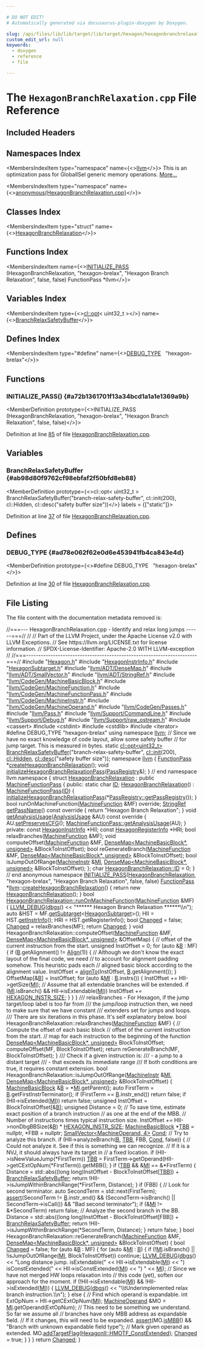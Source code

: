 ```yaml
---

# DO NOT EDIT!
# Automatically generated via docusaurus-plugin-doxygen by Doxygen.

slug: /api/files/lib/lib/target/lib/target/hexagon/hexagonbranchrelaxation-cpp
custom_edit_url: null
keywords:
  - doxygen
  - reference
  - file

---
```





# The `HexagonBranchRelaxation.cpp` File Reference

<DoxygenPage pluginConfig={pluginConfig}>



## Included Headers

<IncludesList>
<IncludesListItem
  filePath="Hexagon.h"
  permalink="/docs/api/files/lib/lib/target/lib/target/hexagon/hexagon-h"
  isLocal="true" />
<IncludesListItem
  filePath="HexagonInstrInfo.h"
  permalink="/docs/api/files/lib/lib/target/lib/target/hexagon/hexagoninstrinfo-h"
  isLocal="true" />
<IncludesListItem
  filePath="HexagonSubtarget.h"
  permalink="/docs/api/files/lib/lib/target/lib/target/hexagon/hexagonsubtarget-h"
  isLocal="true" />
<IncludesListItem
  filePath="llvm/ADT/DenseMap.h"
  permalink="/docs/api/files/include/include/llvm/include/llvm/adt/densemap-h"
  isLocal="true" />
<IncludesListItem
  filePath="llvm/ADT/SmallVector.h"
  permalink="/docs/api/files/include/include/llvm/include/llvm/adt/smallvector-h"
  isLocal="true" />
<IncludesListItem
  filePath="llvm/ADT/StringRef.h"
  permalink="/docs/api/files/include/include/llvm/include/llvm/adt/stringref-h"
  isLocal="true" />
<IncludesListItem
  filePath="llvm/CodeGen/MachineBasicBlock.h"
  permalink="/docs/api/files/include/include/llvm/include/llvm/codegen/machinebasicblock-h"
  isLocal="true" />
<IncludesListItem
  filePath="llvm/CodeGen/MachineFunction.h"
  permalink="/docs/api/files/include/include/llvm/include/llvm/codegen/machinefunction-h"
  isLocal="true" />
<IncludesListItem
  filePath="llvm/CodeGen/MachineFunctionPass.h"
  permalink="/docs/api/files/include/include/llvm/include/llvm/codegen/machinefunctionpass-h"
  isLocal="true" />
<IncludesListItem
  filePath="llvm/CodeGen/MachineInstr.h"
  permalink="/docs/api/files/include/include/llvm/include/llvm/codegen/machineinstr-h"
  isLocal="true" />
<IncludesListItem
  filePath="llvm/CodeGen/MachineOperand.h"
  permalink="/docs/api/files/include/include/llvm/include/llvm/codegen/machineoperand-h"
  isLocal="true" />
<IncludesListItem
  filePath="llvm/CodeGen/Passes.h"
  permalink="/docs/api/files/include/include/llvm/include/llvm/codegen/passes-h"
  isLocal="true" />
<IncludesListItem
  filePath="llvm/Pass.h"
  permalink="/docs/api/files/include/include/llvm/pass-h"
  isLocal="true" />
<IncludesListItem
  filePath="llvm/Support/CommandLine.h"
  permalink="/docs/api/files/include/include/llvm/include/llvm/support/commandline-h"
  isLocal="true" />
<IncludesListItem
  filePath="llvm/Support/Debug.h"
  permalink="/docs/api/files/include/include/llvm/include/llvm/support/debug-h"
  isLocal="true" />
<IncludesListItem
  filePath="llvm/Support/raw_ostream.h"
  permalink="/docs/api/files/include/include/llvm/include/llvm/support/raw-ostream-h"
  isLocal="true" />
<IncludesListItem
  filePath="cassert"
  permalink=""
  isLocal="false" />
<IncludesListItem
  filePath="cstdint"
  permalink=""
  isLocal="false" />
<IncludesListItem
  filePath="cstdlib"
  permalink=""
  isLocal="false" />
<IncludesListItem
  filePath="iterator"
  permalink=""
  isLocal="false" />
</IncludesList>

## Namespaces Index

<MembersIndex>

<MembersIndexItem
  type="namespace"
  name={<><a href="/docs/api/namespaces/llvm">llvm</a></>}>
This is an optimization pass for GlobalISel generic memory operations. <a href="/docs/api/namespaces/llvm/#details">More...</a>
</MembersIndexItem>

<MembersIndexItem
  type="namespace"
  name={<><a href="/docs/api/namespaces/anonymous-hexagonbranchrelaxation-cpp-">anonymous&#123;HexagonBranchRelaxation.cpp&#125;</a></>}>
</MembersIndexItem>

</MembersIndex>

## Classes Index

<MembersIndex>

<MembersIndexItem
  type="struct"
  name={<><a href="/docs/api/structs/anonymous-namespace-hexagonbranchrelaxation-cpp-/hexagonbranchrelaxation">HexagonBranchRelaxation</a></>}>
</MembersIndexItem>

</MembersIndex>

## Functions Index

<MembersIndex>

<MembersIndexItem
  name={<><a href="#a72b1361701f13a34bcd1a1a1e1369a9b">INITIALIZE&#95;PASS</a> (HexagonBranchRelaxation, &quot;hexagon-brelax&quot;, &quot;Hexagon Branch Relaxation&quot;, false, false) FunctionPass &#42;llvm</>}>
</MembersIndexItem>

</MembersIndex>

## Variables Index

<MembersIndex>

<MembersIndexItem
  type={<><a href="/docs/api/classes/llvm/cl/opt">cl::opt</a>&lt; uint32&#95;t &gt;</>}
  name={<><a href="#ab98d80f9762cf98ebfaf2f50bfd8eb88">BranchRelaxSafetyBuffer</a></>}>
</MembersIndexItem>

</MembersIndex>

## Defines Index

<MembersIndex>

<MembersIndexItem
  type="#define"
  name={<><a href="#ad78e062f62e0d6e453941fb4ca843e4d">DEBUG&#95;TYPE</a>&nbsp;&nbsp;&nbsp;&quot;hexagon-brelax&quot;</>}>
</MembersIndexItem>

</MembersIndex>


<SectionDefinition>

## Functions

### INITIALIZE&#95;PASS() {#a72b1361701f13a34bcd1a1a1e1369a9b}

<MemberDefinition
  prototype={<>INITIALIZE&#95;PASS (HexagonBranchRelaxation, &quot;hexagon-brelax&quot;, &quot;Hexagon Branch Relaxation&quot;, false, false)</>}>

Definition at line <a href="#l00085">85</a> of file <a href="/docs/api/files/lib/lib/target/lib/target/hexagon/hexagonbranchrelaxation-cpp">HexagonBranchRelaxation.cpp</a>.
</MemberDefinition>

</SectionDefinition>

<SectionDefinition>

## Variables

### BranchRelaxSafetyBuffer {#ab98d80f9762cf98ebfaf2f50bfd8eb88}

<MemberDefinition
  prototype={<>cl::opt&lt; uint32&#95;t &gt; BranchRelaxSafetyBuffer(&quot;branch-relax-safety-buffer&quot;, cl::init(200), cl::Hidden, cl::desc(&quot;safety buffer size&quot;))</>}
  labels = {["static"]}>

Definition at line <a href="#l00037">37</a> of file <a href="/docs/api/files/lib/lib/target/lib/target/hexagon/hexagonbranchrelaxation-cpp">HexagonBranchRelaxation.cpp</a>.
</MemberDefinition>

</SectionDefinition>

<SectionDefinition>

## Defines

### DEBUG&#95;TYPE {#ad78e062f62e0d6e453941fb4ca843e4d}

<MemberDefinition
  prototype={<>#define DEBUG&#95;TYPE&nbsp;&nbsp;&nbsp;&quot;hexagon-brelax&quot;</>}>

Definition at line <a href="#l00030">30</a> of file <a href="/docs/api/files/lib/lib/target/lib/target/hexagon/hexagonbranchrelaxation-cpp">HexagonBranchRelaxation.cpp</a>.
</MemberDefinition>

</SectionDefinition>

## File Listing

The file content with the documentation metadata removed is:

<ProgramListing>

<Link id="l00001" /><CodeLine lineNumber="1"><Highlight kind="comment">//===--- HexagonBranchRelaxation.cpp - Identify and relax long jumps ------===//</Highlight><Highlight kind="normal"></Highlight></CodeLine>
<Link id="l00002" /><CodeLine lineNumber="2"><Highlight kind="normal"></Highlight><Highlight kind="comment">//</Highlight><Highlight kind="normal"></Highlight></CodeLine>
<Link id="l00003" /><CodeLine lineNumber="3"><Highlight kind="normal"></Highlight><Highlight kind="comment">// Part of the LLVM Project, under the Apache License v2.0 with LLVM Exceptions.</Highlight><Highlight kind="normal"></Highlight></CodeLine>
<Link id="l00004" /><CodeLine lineNumber="4"><Highlight kind="normal"></Highlight><Highlight kind="comment">// See https://llvm.org/LICENSE.txt for license information.</Highlight><Highlight kind="normal"></Highlight></CodeLine>
<Link id="l00005" /><CodeLine lineNumber="5"><Highlight kind="normal"></Highlight><Highlight kind="comment">// SPDX-License-Identifier: Apache-2.0 WITH LLVM-exception</Highlight><Highlight kind="normal"></Highlight></CodeLine>
<Link id="l00006" /><CodeLine lineNumber="6"><Highlight kind="normal"></Highlight><Highlight kind="comment">//</Highlight><Highlight kind="normal"></Highlight></CodeLine>
<Link id="l00007" /><CodeLine lineNumber="7"><Highlight kind="normal"></Highlight><Highlight kind="comment">//===----------------------------------------------------------------------===//</Highlight><Highlight kind="normal"></Highlight></CodeLine>
<Link id="l00008" /><CodeLine lineNumber="8"><Highlight kind="normal"></Highlight></CodeLine>
<Link id="l00009" /><CodeLine lineNumber="9"><Highlight kind="normal"></Highlight><Highlight kind="preprocessor">#include &quot;<a href="/docs/api/files/lib/lib/target/lib/target/hexagon/hexagon-h">Hexagon.h</a>&quot;</Highlight><Highlight kind="normal"></Highlight></CodeLine>
<Link id="l00010" /><CodeLine lineNumber="10"><Highlight kind="normal"></Highlight><Highlight kind="preprocessor">#include &quot;<a href="/docs/api/files/lib/lib/target/lib/target/hexagon/hexagoninstrinfo-h">HexagonInstrInfo.h</a>&quot;</Highlight><Highlight kind="normal"></Highlight></CodeLine>
<Link id="l00011" /><CodeLine lineNumber="11"><Highlight kind="normal"></Highlight><Highlight kind="preprocessor">#include &quot;<a href="/docs/api/files/lib/lib/target/lib/target/hexagon/hexagonsubtarget-h">HexagonSubtarget.h</a>&quot;</Highlight><Highlight kind="normal"></Highlight></CodeLine>
<Link id="l00012" /><CodeLine lineNumber="12"><Highlight kind="normal"></Highlight><Highlight kind="preprocessor">#include &quot;<a href="/docs/api/files/include/include/llvm/include/llvm/adt/densemap-h">llvm/ADT/DenseMap.h</a>&quot;</Highlight><Highlight kind="normal"></Highlight></CodeLine>
<Link id="l00013" /><CodeLine lineNumber="13"><Highlight kind="normal"></Highlight><Highlight kind="preprocessor">#include &quot;<a href="/docs/api/files/include/include/llvm/include/llvm/adt/smallvector-h">llvm/ADT/SmallVector.h</a>&quot;</Highlight><Highlight kind="normal"></Highlight></CodeLine>
<Link id="l00014" /><CodeLine lineNumber="14"><Highlight kind="normal"></Highlight><Highlight kind="preprocessor">#include &quot;<a href="/docs/api/files/include/include/llvm/include/llvm/adt/stringref-h">llvm/ADT/StringRef.h</a>&quot;</Highlight><Highlight kind="normal"></Highlight></CodeLine>
<Link id="l00015" /><CodeLine lineNumber="15"><Highlight kind="normal"></Highlight><Highlight kind="preprocessor">#include &quot;<a href="/docs/api/files/include/include/llvm/include/llvm/codegen/machinebasicblock-h">llvm/CodeGen/MachineBasicBlock.h</a>&quot;</Highlight><Highlight kind="normal"></Highlight></CodeLine>
<Link id="l00016" /><CodeLine lineNumber="16"><Highlight kind="normal"></Highlight><Highlight kind="preprocessor">#include &quot;<a href="/docs/api/files/include/include/llvm/include/llvm/codegen/machinefunction-h">llvm/CodeGen/MachineFunction.h</a>&quot;</Highlight><Highlight kind="normal"></Highlight></CodeLine>
<Link id="l00017" /><CodeLine lineNumber="17"><Highlight kind="normal"></Highlight><Highlight kind="preprocessor">#include &quot;<a href="/docs/api/files/include/include/llvm/include/llvm/codegen/machinefunctionpass-h">llvm/CodeGen/MachineFunctionPass.h</a>&quot;</Highlight><Highlight kind="normal"></Highlight></CodeLine>
<Link id="l00018" /><CodeLine lineNumber="18"><Highlight kind="normal"></Highlight><Highlight kind="preprocessor">#include &quot;<a href="/docs/api/files/include/include/llvm/include/llvm/codegen/machineinstr-h">llvm/CodeGen/MachineInstr.h</a>&quot;</Highlight><Highlight kind="normal"></Highlight></CodeLine>
<Link id="l00019" /><CodeLine lineNumber="19"><Highlight kind="normal"></Highlight><Highlight kind="preprocessor">#include &quot;<a href="/docs/api/files/include/include/llvm/include/llvm/codegen/machineoperand-h">llvm/CodeGen/MachineOperand.h</a>&quot;</Highlight><Highlight kind="normal"></Highlight></CodeLine>
<Link id="l00020" /><CodeLine lineNumber="20"><Highlight kind="normal"></Highlight><Highlight kind="preprocessor">#include &quot;<a href="/docs/api/files/include/include/llvm/include/llvm/codegen/passes-h">llvm/CodeGen/Passes.h</a>&quot;</Highlight><Highlight kind="normal"></Highlight></CodeLine>
<Link id="l00021" /><CodeLine lineNumber="21"><Highlight kind="normal"></Highlight><Highlight kind="preprocessor">#include &quot;<a href="/docs/api/files/include/include/llvm/pass-h">llvm/Pass.h</a>&quot;</Highlight><Highlight kind="normal"></Highlight></CodeLine>
<Link id="l00022" /><CodeLine lineNumber="22"><Highlight kind="normal"></Highlight><Highlight kind="preprocessor">#include &quot;<a href="/docs/api/files/include/include/llvm/include/llvm/support/commandline-h">llvm/Support/CommandLine.h</a>&quot;</Highlight><Highlight kind="normal"></Highlight></CodeLine>
<Link id="l00023" /><CodeLine lineNumber="23"><Highlight kind="normal"></Highlight><Highlight kind="preprocessor">#include &quot;<a href="/docs/api/files/include/include/llvm/include/llvm/support/debug-h">llvm/Support/Debug.h</a>&quot;</Highlight><Highlight kind="normal"></Highlight></CodeLine>
<Link id="l00024" /><CodeLine lineNumber="24"><Highlight kind="normal"></Highlight><Highlight kind="preprocessor">#include &quot;<a href="/docs/api/files/include/include/llvm/include/llvm/support/raw-ostream-h">llvm/Support/raw&#95;ostream.h</a>&quot;</Highlight><Highlight kind="normal"></Highlight></CodeLine>
<Link id="l00025" /><CodeLine lineNumber="25"><Highlight kind="normal"></Highlight><Highlight kind="preprocessor">#include &lt;cassert&gt;</Highlight><Highlight kind="normal"></Highlight></CodeLine>
<Link id="l00026" /><CodeLine lineNumber="26"><Highlight kind="normal"></Highlight><Highlight kind="preprocessor">#include &lt;cstdint&gt;</Highlight><Highlight kind="normal"></Highlight></CodeLine>
<Link id="l00027" /><CodeLine lineNumber="27"><Highlight kind="normal"></Highlight><Highlight kind="preprocessor">#include &lt;cstdlib&gt;</Highlight><Highlight kind="normal"></Highlight></CodeLine>
<Link id="l00028" /><CodeLine lineNumber="28"><Highlight kind="normal"></Highlight><Highlight kind="preprocessor">#include &lt;iterator&gt;</Highlight><Highlight kind="normal"></Highlight></CodeLine>
<Link id="l00029" /><CodeLine lineNumber="29"><Highlight kind="normal"></Highlight></CodeLine>
<Link id="l00030" /><CodeLine lineNumber="30" lineLink="#ad78e062f62e0d6e453941fb4ca843e4d"><Highlight kind="normal"></Highlight><Highlight kind="preprocessor">#define DEBUG&#95;TYPE &quot;hexagon-brelax&quot;</Highlight><Highlight kind="normal"></Highlight></CodeLine>
<Link id="l00031" /><CodeLine lineNumber="31"><Highlight kind="normal"></Highlight></CodeLine>
<Link id="l00032" /><CodeLine lineNumber="32"><Highlight kind="normal"></Highlight><Highlight kind="keyword">using namespace </Highlight><Highlight kind="normal"><a href="/docs/api/namespaces/llvm">llvm</a>;</Highlight></CodeLine>
<Link id="l00033" /><CodeLine lineNumber="33"><Highlight kind="normal"></Highlight></CodeLine>
<Link id="l00034" /><CodeLine lineNumber="34"><Highlight kind="normal"></Highlight><Highlight kind="comment">// Since we have no exact knowledge of code layout, allow some safety buffer</Highlight><Highlight kind="normal"></Highlight></CodeLine>
<Link id="l00035" /><CodeLine lineNumber="35"><Highlight kind="normal"></Highlight><Highlight kind="comment">// for jump target. This is measured in bytes.</Highlight><Highlight kind="normal"></Highlight></CodeLine>
<Link id="l00036" /><CodeLine lineNumber="36"><Highlight kind="normal"></Highlight><Highlight kind="keyword">static</Highlight><Highlight kind="normal"> <a href="/docs/api/classes/llvm/cl/opt">cl::opt&lt;uint32&#95;t&gt;</a></Highlight></CodeLine>
<Link id="l00037" /><CodeLine lineNumber="37" lineLink="#ab98d80f9762cf98ebfaf2f50bfd8eb88"><Highlight kind="normal">    <a href="#ab98d80f9762cf98ebfaf2f50bfd8eb88">BranchRelaxSafetyBuffer</a>(</Highlight><Highlight kind="stringliteral">&quot;branch-relax-safety-buffer&quot;</Highlight><Highlight kind="normal">, <a href="/docs/api/namespaces/llvm/cl/#ac12e6a8f3a1b511f0dee2ed6de0ae806">cl::init</a>(200),</Highlight></CodeLine>
<Link id="l00038" /><CodeLine lineNumber="38"><Highlight kind="normal">                            <a href="/docs/api/namespaces/llvm/cl/#a68075925a54790e71ca790e1d4f21a40a263ac008d8d31f13ce460395fc4cf7e6">cl::Hidden</a>, <a href="/docs/api/structs/llvm/cl/desc">cl::desc</a>(</Highlight><Highlight kind="stringliteral">&quot;safety buffer size&quot;</Highlight><Highlight kind="normal">));</Highlight></CodeLine>
<Link id="l00039" /><CodeLine lineNumber="39"><Highlight kind="normal"></Highlight></CodeLine>
<Link id="l00040" /><CodeLine lineNumber="40"><Highlight kind="normal"></Highlight><Highlight kind="keyword">namespace </Highlight><Highlight kind="normal"><a href="/docs/api/namespaces/llvm">llvm</a> &#123;</Highlight></CodeLine>
<Link id="l00041" /><CodeLine lineNumber="41"><Highlight kind="normal"></Highlight></CodeLine>
<Link id="l00042" /><CodeLine lineNumber="42" lineLink="/docs/api/namespaces/llvm/#a3592a5586b246f3bcd673f428e2e8023"><Highlight kind="normal">  <a href="/docs/api/classes/llvm/functionpass">FunctionPass</a> &#42;<a href="/docs/api/namespaces/llvm/#a3592a5586b246f3bcd673f428e2e8023">createHexagonBranchRelaxation</a>();</Highlight></CodeLine>
<Link id="l00043" /><CodeLine lineNumber="43" lineLink="/docs/api/namespaces/llvm/#a911c5f61137020be3ac99b9bbce22d4c"><Highlight kind="normal">  </Highlight><Highlight kind="keywordtype">void</Highlight><Highlight kind="normal"> <a href="/docs/api/namespaces/llvm/#a911c5f61137020be3ac99b9bbce22d4c">initializeHexagonBranchRelaxationPass</a>(<a href="/docs/api/classes/llvm/passregistry">PassRegistry</a>&amp;);</Highlight></CodeLine>
<Link id="l00044" /><CodeLine lineNumber="44"><Highlight kind="normal"></Highlight></CodeLine>
<Link id="l00045" /><CodeLine lineNumber="45"><Highlight kind="normal">&#125; </Highlight><Highlight kind="comment">// end namespace llvm</Highlight><Highlight kind="normal"></Highlight></CodeLine>
<Link id="l00046" /><CodeLine lineNumber="46"><Highlight kind="normal"></Highlight></CodeLine>
<Link id="l00047" /><CodeLine lineNumber="47" lineLink="/docs/api/namespaces/anonymous-hexagonbranchrelaxation-cpp-"><Highlight kind="normal"></Highlight><Highlight kind="keyword">namespace </Highlight><Highlight kind="normal">&#123;</Highlight></CodeLine>
<Link id="l00048" /><CodeLine lineNumber="48"><Highlight kind="normal"></Highlight></CodeLine>
<Link id="l00049" /><CodeLine lineNumber="49" lineLink="/docs/api/structs/anonymous-namespace-hexagonbranchrelaxation-cpp-/hexagonbranchrelaxation"><Highlight kind="normal">  </Highlight><Highlight kind="keyword">struct </Highlight><Highlight kind="normal"><a href="/docs/api/structs/anonymous-namespace-hexagonbranchrelaxation-cpp-/hexagonbranchrelaxation/#a606394dff375216a6537fd176bdeb852">HexagonBranchRelaxation</a> : </Highlight><Highlight kind="keyword">public</Highlight><Highlight kind="normal"> <a href="/docs/api/classes/llvm/machinefunctionpass/#a29c81d2386f4a727c6d33413807530c8">MachineFunctionPass</a> &#123;</Highlight></CodeLine>
<Link id="l00050" /><CodeLine lineNumber="50"><Highlight kind="normal">  </Highlight><Highlight kind="keyword">public</Highlight><Highlight kind="normal">:</Highlight></CodeLine>
<Link id="l00051" /><CodeLine lineNumber="51" lineLink="/docs/api/structs/anonymous-namespace-hexagonbranchrelaxation-cpp-/hexagonbranchrelaxation/#ae371a0dcdba402bd994227d39e71509d"><Highlight kind="normal">    </Highlight><Highlight kind="keyword">static</Highlight><Highlight kind="normal"> </Highlight><Highlight kind="keywordtype">char</Highlight><Highlight kind="normal"> <a href="/docs/api/structs/anonymous-namespace-hexagonbranchrelaxation-cpp-/hexagonbranchrelaxation/#ae371a0dcdba402bd994227d39e71509d">ID</a>;</Highlight></CodeLine>
<Link id="l00052" /><CodeLine lineNumber="52"><Highlight kind="normal"></Highlight></CodeLine>
<Link id="l00053" /><CodeLine lineNumber="53" lineLink="/docs/api/structs/anonymous-namespace-hexagonbranchrelaxation-cpp-/hexagonbranchrelaxation/#a606394dff375216a6537fd176bdeb852"><Highlight kind="normal">    <a href="/docs/api/structs/anonymous-namespace-hexagonbranchrelaxation-cpp-/hexagonbranchrelaxation/#a606394dff375216a6537fd176bdeb852">HexagonBranchRelaxation</a>() : <a href="/docs/api/classes/llvm/machinefunctionpass/#a29c81d2386f4a727c6d33413807530c8">MachineFunctionPass</a>(<a href="/docs/api/structs/anonymous-namespace-hexagonbranchrelaxation-cpp-/hexagonbranchrelaxation/#ae371a0dcdba402bd994227d39e71509d">ID</a>) &#123;</Highlight></CodeLine>
<Link id="l00054" /><CodeLine lineNumber="54"><Highlight kind="normal">      <a href="/docs/api/namespaces/llvm/#a911c5f61137020be3ac99b9bbce22d4c">initializeHexagonBranchRelaxationPass</a>(&#42;<a href="/docs/api/classes/llvm/passregistry/#a05a729900b76c89e808c6c3094921b2f">PassRegistry::getPassRegistry</a>());</Highlight></CodeLine>
<Link id="l00055" /><CodeLine lineNumber="55"><Highlight kind="normal">    &#125;</Highlight></CodeLine>
<Link id="l00056" /><CodeLine lineNumber="56"><Highlight kind="normal"></Highlight></CodeLine>
<Link id="l00057" /><CodeLine lineNumber="57"><Highlight kind="normal">    </Highlight><Highlight kind="keywordtype">bool</Highlight><Highlight kind="normal"> runOnMachineFunction(<a href="/docs/api/classes/llvm/machinefunction">MachineFunction</a> &amp;MF) </Highlight><Highlight kind="keyword">override</Highlight><Highlight kind="normal">;</Highlight></CodeLine>
<Link id="l00058" /><CodeLine lineNumber="58"><Highlight kind="normal"></Highlight></CodeLine>
<Link id="l00059" /><CodeLine lineNumber="59" lineLink="/docs/api/structs/anonymous-namespace-hexagonbranchrelaxation-cpp-/hexagonbranchrelaxation/#a923e50d6cc2d693a44341d831a981a9a"><Highlight kind="normal">    <a href="/docs/api/classes/llvm/stringref">StringRef</a> <a href="/docs/api/structs/anonymous-namespace-hexagonbranchrelaxation-cpp-/hexagonbranchrelaxation/#a923e50d6cc2d693a44341d831a981a9a">getPassName</a>()</Highlight><Highlight kind="keyword"> const override </Highlight><Highlight kind="normal">&#123;</Highlight></CodeLine>
<Link id="l00060" /><CodeLine lineNumber="60"><Highlight kind="normal">      </Highlight><Highlight kind="keywordflow">return</Highlight><Highlight kind="normal"> </Highlight><Highlight kind="stringliteral">&quot;Hexagon Branch Relaxation&quot;</Highlight><Highlight kind="normal">;</Highlight></CodeLine>
<Link id="l00061" /><CodeLine lineNumber="61"><Highlight kind="normal">    &#125;</Highlight></CodeLine>
<Link id="l00062" /><CodeLine lineNumber="62"><Highlight kind="normal"></Highlight></CodeLine>
<Link id="l00063" /><CodeLine lineNumber="63" lineLink="/docs/api/structs/anonymous-namespace-hexagonbranchrelaxation-cpp-/hexagonbranchrelaxation/#a699d917c91d8002ac38b6afb9a4a0bc0"><Highlight kind="normal">    </Highlight><Highlight kind="keywordtype">void</Highlight><Highlight kind="normal"> <a href="/docs/api/structs/anonymous-namespace-hexagonbranchrelaxation-cpp-/hexagonbranchrelaxation/#a699d917c91d8002ac38b6afb9a4a0bc0">getAnalysisUsage</a>(<a href="/docs/api/classes/llvm/analysisusage">AnalysisUsage</a> &amp;AU)</Highlight><Highlight kind="keyword"> const override </Highlight><Highlight kind="normal">&#123;</Highlight></CodeLine>
<Link id="l00064" /><CodeLine lineNumber="64"><Highlight kind="normal">      AU.<a href="/docs/api/classes/llvm/analysisusage/#af11a6ebf7ab3c388234cb6d5378439a3">setPreservesCFG</a>();</Highlight></CodeLine>
<Link id="l00065" /><CodeLine lineNumber="65"><Highlight kind="normal">      <a href="/docs/api/classes/llvm/machinefunctionpass/#a864fd57b4304ef933b3281d0ef85a88e">MachineFunctionPass::getAnalysisUsage</a>(AU);</Highlight></CodeLine>
<Link id="l00066" /><CodeLine lineNumber="66"><Highlight kind="normal">    &#125;</Highlight></CodeLine>
<Link id="l00067" /><CodeLine lineNumber="67"><Highlight kind="normal"></Highlight></CodeLine>
<Link id="l00068" /><CodeLine lineNumber="68"><Highlight kind="normal">  </Highlight><Highlight kind="keyword">private</Highlight><Highlight kind="normal">:</Highlight></CodeLine>
<Link id="l00069" /><CodeLine lineNumber="69"><Highlight kind="normal">    </Highlight><Highlight kind="keyword">const</Highlight><Highlight kind="normal"> <a href="/docs/api/classes/llvm/hexagoninstrinfo">HexagonInstrInfo</a> &#42;HII;</Highlight></CodeLine>
<Link id="l00070" /><CodeLine lineNumber="70"><Highlight kind="normal">    </Highlight><Highlight kind="keyword">const</Highlight><Highlight kind="normal"> <a href="/docs/api/classes/llvm/hexagonregisterinfo">HexagonRegisterInfo</a> &#42;HRI;</Highlight></CodeLine>
<Link id="l00071" /><CodeLine lineNumber="71"><Highlight kind="normal"></Highlight></CodeLine>
<Link id="l00072" /><CodeLine lineNumber="72"><Highlight kind="normal">    </Highlight><Highlight kind="keywordtype">bool</Highlight><Highlight kind="normal"> relaxBranches(<a href="/docs/api/classes/llvm/machinefunction">MachineFunction</a> &amp;MF);</Highlight></CodeLine>
<Link id="l00073" /><CodeLine lineNumber="73"><Highlight kind="normal">    </Highlight><Highlight kind="keywordtype">void</Highlight><Highlight kind="normal"> computeOffset(<a href="/docs/api/classes/llvm/machinefunction">MachineFunction</a> &amp;MF,</Highlight></CodeLine>
<Link id="l00074" /><CodeLine lineNumber="74"><Highlight kind="normal">          <a href="/docs/api/classes/llvm/densemap">DenseMap&lt;MachineBasicBlock&#42;, unsigned&gt;</a> &amp;BlockToInstOffset);</Highlight></CodeLine>
<Link id="l00075" /><CodeLine lineNumber="75"><Highlight kind="normal">    </Highlight><Highlight kind="keywordtype">bool</Highlight><Highlight kind="normal"> reGenerateBranch(<a href="/docs/api/classes/llvm/machinefunction">MachineFunction</a> &amp;MF,</Highlight></CodeLine>
<Link id="l00076" /><CodeLine lineNumber="76"><Highlight kind="normal">          <a href="/docs/api/classes/llvm/densemap">DenseMap&lt;MachineBasicBlock&#42;, unsigned&gt;</a> &amp;BlockToInstOffset);</Highlight></CodeLine>
<Link id="l00077" /><CodeLine lineNumber="77"><Highlight kind="normal">    </Highlight><Highlight kind="keywordtype">bool</Highlight><Highlight kind="normal"> isJumpOutOfRange(<a href="/docs/api/classes/llvm/machineinstr">MachineInstr</a> &amp;<a href="/docs/api/files/lib/lib/codegen/lib/codegen/globalisel/irtranslator-cpp/#abe44dfdea65b4f7e11e0a608ab708b76">MI</a>,</Highlight></CodeLine>
<Link id="l00078" /><CodeLine lineNumber="78"><Highlight kind="normal">          <a href="/docs/api/classes/llvm/densemap">DenseMap&lt;MachineBasicBlock&#42;, unsigned&gt;</a> &amp;BlockToInstOffset);</Highlight></CodeLine>
<Link id="l00079" /><CodeLine lineNumber="79"><Highlight kind="normal">  &#125;;</Highlight></CodeLine>
<Link id="l00080" /><CodeLine lineNumber="80"><Highlight kind="normal"></Highlight></CodeLine>
<Link id="l00081" /><CodeLine lineNumber="81"><Highlight kind="normal">  </Highlight><Highlight kind="keywordtype">char</Highlight><Highlight kind="normal"> <a href="/docs/api/structs/anonymous-namespace-hexagonbranchrelaxation-cpp-/hexagonbranchrelaxation/#ae371a0dcdba402bd994227d39e71509d">HexagonBranchRelaxation::ID</a> = 0;</Highlight></CodeLine>
<Link id="l00082" /><CodeLine lineNumber="82"><Highlight kind="normal"></Highlight></CodeLine>
<Link id="l00083" /><CodeLine lineNumber="83"><Highlight kind="normal">&#125; </Highlight><Highlight kind="comment">// end anonymous namespace</Highlight><Highlight kind="normal"></Highlight></CodeLine>
<Link id="l00084" /><CodeLine lineNumber="84"><Highlight kind="normal"></Highlight></CodeLine>
<Link id="l00085" /><CodeLine lineNumber="85" lineLink="#a72b1361701f13a34bcd1a1a1e1369a9b"><Highlight kind="normal"><a href="/docs/api/files/include/include/llvm/passsupport-h/#af807c9595d50b45c0008924c4679c85c">INITIALIZE&#95;PASS</a>(<a href="/docs/api/structs/anonymous-namespace-hexagonbranchrelaxation-cpp-/hexagonbranchrelaxation/#a606394dff375216a6537fd176bdeb852">HexagonBranchRelaxation</a>, </Highlight><Highlight kind="stringliteral">&quot;hexagon-brelax&quot;</Highlight><Highlight kind="normal">,</Highlight></CodeLine>
<Link id="l00086" /><CodeLine lineNumber="86"><Highlight kind="normal">                </Highlight><Highlight kind="stringliteral">&quot;Hexagon Branch Relaxation&quot;</Highlight><Highlight kind="normal">, </Highlight><Highlight kind="keyword">false</Highlight><Highlight kind="normal">, </Highlight><Highlight kind="keyword">false</Highlight><Highlight kind="normal">)</Highlight></CodeLine>
<Link id="l00087" /><CodeLine lineNumber="87"><Highlight kind="normal"></Highlight></CodeLine>
<Link id="l00088" /><CodeLine lineNumber="88"><Highlight kind="normal"><a href="/docs/api/classes/llvm/functionpass">FunctionPass</a> &#42;<a href="/docs/api/namespaces/llvm">llvm</a>::<a href="/docs/api/namespaces/llvm/#a3592a5586b246f3bcd673f428e2e8023">createHexagonBranchRelaxation</a>() &#123;</Highlight></CodeLine>
<Link id="l00089" /><CodeLine lineNumber="89"><Highlight kind="normal">  </Highlight><Highlight kind="keywordflow">return</Highlight><Highlight kind="normal"> </Highlight><Highlight kind="keyword">new</Highlight><Highlight kind="normal"> <a href="/docs/api/structs/anonymous-namespace-hexagonbranchrelaxation-cpp-/hexagonbranchrelaxation/#a606394dff375216a6537fd176bdeb852">HexagonBranchRelaxation</a>();</Highlight></CodeLine>
<Link id="l00090" /><CodeLine lineNumber="90"><Highlight kind="normal">&#125;</Highlight></CodeLine>
<Link id="l00091" /><CodeLine lineNumber="91"><Highlight kind="normal"></Highlight></CodeLine>
<Link id="l00092" /><CodeLine lineNumber="92" lineLink="/docs/api/structs/anonymous-namespace-hexagonbranchrelaxation-cpp-/hexagonbranchrelaxation/#a2b6209babcc2f74c534636c926aff40f"><Highlight kind="normal"></Highlight><Highlight kind="keywordtype">bool</Highlight><Highlight kind="normal"> <a href="/docs/api/structs/anonymous-namespace-hexagonbranchrelaxation-cpp-/hexagonbranchrelaxation/#a2b6209babcc2f74c534636c926aff40f">HexagonBranchRelaxation::runOnMachineFunction</a>(<a href="/docs/api/classes/llvm/machinefunction">MachineFunction</a> &amp;MF) &#123;</Highlight></CodeLine>
<Link id="l00093" /><CodeLine lineNumber="93"><Highlight kind="normal">  <a href="/docs/api/files/include/include/llvm/include/llvm/support/debug-h/#a196897517069dda1bdb549e24468f7d7">LLVM&#95;DEBUG</a>(<a href="/docs/api/namespaces/llvm/#a7c46c742c31be54870e2038048e6b391">dbgs</a>() &lt;&lt; </Highlight><Highlight kind="stringliteral">&quot;&#42;&#42;&#42;&#42;&#42;&#42; Hexagon Branch Relaxation &#42;&#42;&#42;&#42;&#42;&#42;\\n&quot;</Highlight><Highlight kind="normal">);</Highlight></CodeLine>
<Link id="l00094" /><CodeLine lineNumber="94"><Highlight kind="normal"></Highlight></CodeLine>
<Link id="l00095" /><CodeLine lineNumber="95"><Highlight kind="normal">  </Highlight><Highlight kind="keyword">auto</Highlight><Highlight kind="normal"> &amp;HST = MF.<a href="/docs/api/classes/llvm/machinefunction/#a3825368aca2bc1550d173660df4da6a6">getSubtarget</a>&lt;<a href="/docs/api/classes/llvm/hexagonsubtarget">HexagonSubtarget</a>&gt;();</Highlight></CodeLine>
<Link id="l00096" /><CodeLine lineNumber="96"><Highlight kind="normal">  HII = HST.<a href="/docs/api/classes/llvm/hexagonsubtarget/#a21e692502cb75b1488e8b4047000ace6">getInstrInfo</a>();</Highlight></CodeLine>
<Link id="l00097" /><CodeLine lineNumber="97"><Highlight kind="normal">  HRI = HST.getRegisterInfo();</Highlight></CodeLine>
<Link id="l00098" /><CodeLine lineNumber="98"><Highlight kind="normal"></Highlight></CodeLine>
<Link id="l00099" /><CodeLine lineNumber="99"><Highlight kind="normal">  </Highlight><Highlight kind="keywordtype">bool</Highlight><Highlight kind="normal"> <a href="/docs/api/groups/arcopt/#gaa57b1a4e6a1c79233913139635169cf1">Changed</a> = </Highlight><Highlight kind="keyword">false</Highlight><Highlight kind="normal">;</Highlight></CodeLine>
<Link id="l00100" /><CodeLine lineNumber="100"><Highlight kind="normal">  <a href="/docs/api/groups/arcopt/#gaa57b1a4e6a1c79233913139635169cf1">Changed</a> = relaxBranches(MF);</Highlight></CodeLine>
<Link id="l00101" /><CodeLine lineNumber="101"><Highlight kind="normal">  </Highlight><Highlight kind="keywordflow">return</Highlight><Highlight kind="normal"> <a href="/docs/api/groups/arcopt/#gaa57b1a4e6a1c79233913139635169cf1">Changed</a>;</Highlight></CodeLine>
<Link id="l00102" /><CodeLine lineNumber="102"><Highlight kind="normal">&#125;</Highlight></CodeLine>
<Link id="l00103" /><CodeLine lineNumber="103"><Highlight kind="normal"></Highlight></CodeLine>
<Link id="l00104" /><CodeLine lineNumber="104"><Highlight kind="normal"></Highlight><Highlight kind="keywordtype">void</Highlight><Highlight kind="normal"> HexagonBranchRelaxation::computeOffset(<a href="/docs/api/classes/llvm/machinefunction">MachineFunction</a> &amp;MF,</Highlight></CodeLine>
<Link id="l00105" /><CodeLine lineNumber="105"><Highlight kind="normal">      <a href="/docs/api/classes/llvm/densemap">DenseMap&lt;MachineBasicBlock&#42;, unsigned&gt;</a> &amp;OffsetMap) &#123;</Highlight></CodeLine>
<Link id="l00106" /><CodeLine lineNumber="106"><Highlight kind="normal">  </Highlight><Highlight kind="comment">// offset of the current instruction from the start.</Highlight><Highlight kind="normal"></Highlight></CodeLine>
<Link id="l00107" /><CodeLine lineNumber="107"><Highlight kind="normal">  </Highlight><Highlight kind="keywordtype">unsigned</Highlight><Highlight kind="normal"> InstOffset = 0;</Highlight></CodeLine>
<Link id="l00108" /><CodeLine lineNumber="108"><Highlight kind="normal">  </Highlight><Highlight kind="keywordflow">for</Highlight><Highlight kind="normal"> (</Highlight><Highlight kind="keyword">auto</Highlight><Highlight kind="normal"> &amp;<a href="/docs/api/files/lib/lib/ir/builtingcs-cpp/#ae76959fe811ba090de4cba69ac00f1da">B</a> : MF) &#123;</Highlight></CodeLine>
<Link id="l00109" /><CodeLine lineNumber="109"><Highlight kind="normal">    </Highlight><Highlight kind="keywordflow">if</Highlight><Highlight kind="normal"> (<a href="/docs/api/files/lib/lib/ir/builtingcs-cpp/#ae76959fe811ba090de4cba69ac00f1da">B</a>.getAlignment() != <a href="/docs/api/structs/llvm/align">Align</a>(1)) &#123;</Highlight></CodeLine>
<Link id="l00110" /><CodeLine lineNumber="110"><Highlight kind="normal">      </Highlight><Highlight kind="comment">// Although we don&#39;t know the exact layout of the final code, we need</Highlight><Highlight kind="normal"></Highlight></CodeLine>
<Link id="l00111" /><CodeLine lineNumber="111"><Highlight kind="normal">      </Highlight><Highlight kind="comment">// to account for alignment padding somehow. This heuristic pads each</Highlight><Highlight kind="normal"></Highlight></CodeLine>
<Link id="l00112" /><CodeLine lineNumber="112"><Highlight kind="normal">      </Highlight><Highlight kind="comment">// aligned basic block according to the alignment value.</Highlight><Highlight kind="normal"></Highlight></CodeLine>
<Link id="l00113" /><CodeLine lineNumber="113"><Highlight kind="normal">      InstOffset = <a href="/docs/api/namespaces/llvm/#ab102f0f12dd38aeea5906b1d80c792ff">alignTo</a>(InstOffset, <a href="/docs/api/files/lib/lib/ir/builtingcs-cpp/#ae76959fe811ba090de4cba69ac00f1da">B</a>.getAlignment());</Highlight></CodeLine>
<Link id="l00114" /><CodeLine lineNumber="114"><Highlight kind="normal">    &#125;</Highlight></CodeLine>
<Link id="l00115" /><CodeLine lineNumber="115"><Highlight kind="normal">    OffsetMap&#91;&amp;<a href="/docs/api/files/lib/lib/ir/builtingcs-cpp/#ae76959fe811ba090de4cba69ac00f1da">B</a>&#93; = InstOffset;</Highlight></CodeLine>
<Link id="l00116" /><CodeLine lineNumber="116"><Highlight kind="normal">    </Highlight><Highlight kind="keywordflow">for</Highlight><Highlight kind="normal"> (</Highlight><Highlight kind="keyword">auto</Highlight><Highlight kind="normal"> &amp;<a href="/docs/api/files/lib/lib/codegen/lib/codegen/globalisel/irtranslator-cpp/#abe44dfdea65b4f7e11e0a608ab708b76">MI</a> : <a href="/docs/api/files/lib/lib/ir/builtingcs-cpp/#ae76959fe811ba090de4cba69ac00f1da">B</a>.instrs()) &#123;</Highlight></CodeLine>
<Link id="l00117" /><CodeLine lineNumber="117"><Highlight kind="normal">      InstOffset += HII-&gt;getSize(<a href="/docs/api/files/lib/lib/codegen/lib/codegen/globalisel/irtranslator-cpp/#abe44dfdea65b4f7e11e0a608ab708b76">MI</a>);</Highlight></CodeLine>
<Link id="l00118" /><CodeLine lineNumber="118"><Highlight kind="normal">      </Highlight><Highlight kind="comment">// Assume that all extendable branches will be extended.</Highlight><Highlight kind="normal"></Highlight></CodeLine>
<Link id="l00119" /><CodeLine lineNumber="119"><Highlight kind="normal">      </Highlight><Highlight kind="keywordflow">if</Highlight><Highlight kind="normal"> (<a href="/docs/api/files/lib/lib/codegen/lib/codegen/globalisel/irtranslator-cpp/#abe44dfdea65b4f7e11e0a608ab708b76">MI</a>.isBranch() &amp;&amp; HII-&gt;isExtendable(<a href="/docs/api/files/lib/lib/codegen/lib/codegen/globalisel/irtranslator-cpp/#abe44dfdea65b4f7e11e0a608ab708b76">MI</a>))</Highlight></CodeLine>
<Link id="l00120" /><CodeLine lineNumber="120"><Highlight kind="normal">        InstOffset += <a href="/docs/api/files/lib/lib/target/lib/target/hexagon/lib/target/hexagon/mctargetdesc/hexagonmctargetdesc-h/#a8b3161e980be30851bf3f346ca0550ce">HEXAGON&#95;INSTR&#95;SIZE</a>;</Highlight></CodeLine>
<Link id="l00121" /><CodeLine lineNumber="121"><Highlight kind="normal">    &#125;</Highlight></CodeLine>
<Link id="l00122" /><CodeLine lineNumber="122"><Highlight kind="normal">  &#125;</Highlight></CodeLine>
<Link id="l00123" /><CodeLine lineNumber="123"><Highlight kind="normal">&#125;</Highlight></CodeLine>
<Link id="l00124" /><CodeLine lineNumber="124"><Highlight kind="normal"></Highlight><Highlight kind="comment"></Highlight></CodeLine>
<Link id="l00125" /><CodeLine lineNumber="125"><Highlight kind="comment">/// relaxBranches - For Hexagon, if the jump target/loop label is too far from</Highlight></CodeLine>
<Link id="l00126" /><CodeLine lineNumber="126"><Highlight kind="comment">/// the jump/loop instruction then, we need to make sure that we have constant</Highlight></CodeLine>
<Link id="l00127" /><CodeLine lineNumber="127"><Highlight kind="comment">/// extenders set for jumps and loops.</Highlight><Highlight kind="normal"></Highlight></CodeLine>
<Link id="l00128" /><CodeLine lineNumber="128"><Highlight kind="normal"></Highlight><Highlight kind="comment"></Highlight></CodeLine>
<Link id="l00129" /><CodeLine lineNumber="129"><Highlight kind="comment">/// There are six iterations in this phase. It&#39;s self explanatory below.</Highlight><Highlight kind="normal"></Highlight></CodeLine>
<Link id="l00130" /><CodeLine lineNumber="130"><Highlight kind="normal"></Highlight><Highlight kind="keywordtype">bool</Highlight><Highlight kind="normal"> HexagonBranchRelaxation::relaxBranches(<a href="/docs/api/classes/llvm/machinefunction">MachineFunction</a> &amp;MF) &#123;</Highlight></CodeLine>
<Link id="l00131" /><CodeLine lineNumber="131"><Highlight kind="normal">  </Highlight><Highlight kind="comment">// Compute the offset of each basic block</Highlight><Highlight kind="normal"></Highlight></CodeLine>
<Link id="l00132" /><CodeLine lineNumber="132"><Highlight kind="normal">  </Highlight><Highlight kind="comment">// offset of the current instruction from the start.</Highlight><Highlight kind="normal"></Highlight></CodeLine>
<Link id="l00133" /><CodeLine lineNumber="133"><Highlight kind="normal">  </Highlight><Highlight kind="comment">// map for each instruction to the beginning of the function</Highlight><Highlight kind="normal"></Highlight></CodeLine>
<Link id="l00134" /><CodeLine lineNumber="134"><Highlight kind="normal">  <a href="/docs/api/classes/llvm/densemap">DenseMap&lt;MachineBasicBlock&#42;, unsigned&gt;</a> BlockToInstOffset;</Highlight></CodeLine>
<Link id="l00135" /><CodeLine lineNumber="135"><Highlight kind="normal">  computeOffset(MF, BlockToInstOffset);</Highlight></CodeLine>
<Link id="l00136" /><CodeLine lineNumber="136"><Highlight kind="normal"></Highlight></CodeLine>
<Link id="l00137" /><CodeLine lineNumber="137"><Highlight kind="normal">  </Highlight><Highlight kind="keywordflow">return</Highlight><Highlight kind="normal"> reGenerateBranch(MF, BlockToInstOffset);</Highlight></CodeLine>
<Link id="l00138" /><CodeLine lineNumber="138"><Highlight kind="normal">&#125;</Highlight></CodeLine>
<Link id="l00139" /><CodeLine lineNumber="139"><Highlight kind="normal"></Highlight><Highlight kind="comment"></Highlight></CodeLine>
<Link id="l00140" /><CodeLine lineNumber="140"><Highlight kind="comment">/// Check if a given instruction is:</Highlight></CodeLine>
<Link id="l00141" /><CodeLine lineNumber="141"><Highlight kind="comment">/// - a jump to a distant target</Highlight></CodeLine>
<Link id="l00142" /><CodeLine lineNumber="142"><Highlight kind="comment">/// - that exceeds its immediate range</Highlight></CodeLine>
<Link id="l00143" /><CodeLine lineNumber="143"><Highlight kind="comment">/// If both conditions are true, it requires constant extension.</Highlight><Highlight kind="normal"></Highlight></CodeLine>
<Link id="l00144" /><CodeLine lineNumber="144"><Highlight kind="normal"></Highlight><Highlight kind="keywordtype">bool</Highlight><Highlight kind="normal"> HexagonBranchRelaxation::isJumpOutOfRange(<a href="/docs/api/classes/llvm/machineinstr">MachineInstr</a> &amp;<a href="/docs/api/files/lib/lib/codegen/lib/codegen/globalisel/irtranslator-cpp/#abe44dfdea65b4f7e11e0a608ab708b76">MI</a>,</Highlight></CodeLine>
<Link id="l00145" /><CodeLine lineNumber="145"><Highlight kind="normal">      <a href="/docs/api/classes/llvm/densemap">DenseMap&lt;MachineBasicBlock&#42;, unsigned&gt;</a> &amp;BlockToInstOffset) &#123;</Highlight></CodeLine>
<Link id="l00146" /><CodeLine lineNumber="146"><Highlight kind="normal">  <a href="/docs/api/classes/llvm/machinebasicblock">MachineBasicBlock</a> &amp;<a href="/docs/api/files/lib/lib/ir/builtingcs-cpp/#ae76959fe811ba090de4cba69ac00f1da">B</a> = &#42;<a href="/docs/api/files/lib/lib/codegen/lib/codegen/globalisel/irtranslator-cpp/#abe44dfdea65b4f7e11e0a608ab708b76">MI</a>.getParent();</Highlight></CodeLine>
<Link id="l00147" /><CodeLine lineNumber="147"><Highlight kind="normal">  </Highlight><Highlight kind="keyword">auto</Highlight><Highlight kind="normal"> FirstTerm = <a href="/docs/api/files/lib/lib/ir/builtingcs-cpp/#ae76959fe811ba090de4cba69ac00f1da">B</a>.getFirstInstrTerminator();</Highlight></CodeLine>
<Link id="l00148" /><CodeLine lineNumber="148"><Highlight kind="normal">  </Highlight><Highlight kind="keywordflow">if</Highlight><Highlight kind="normal"> (FirstTerm == <a href="/docs/api/files/lib/lib/ir/builtingcs-cpp/#ae76959fe811ba090de4cba69ac00f1da">B</a>.instr&#95;end())</Highlight></CodeLine>
<Link id="l00149" /><CodeLine lineNumber="149"><Highlight kind="normal">    </Highlight><Highlight kind="keywordflow">return</Highlight><Highlight kind="normal"> </Highlight><Highlight kind="keyword">false</Highlight><Highlight kind="normal">;</Highlight></CodeLine>
<Link id="l00150" /><CodeLine lineNumber="150"><Highlight kind="normal"></Highlight></CodeLine>
<Link id="l00151" /><CodeLine lineNumber="151"><Highlight kind="normal">  </Highlight><Highlight kind="keywordflow">if</Highlight><Highlight kind="normal"> (HII-&gt;isExtended(<a href="/docs/api/files/lib/lib/codegen/lib/codegen/globalisel/irtranslator-cpp/#abe44dfdea65b4f7e11e0a608ab708b76">MI</a>))</Highlight></CodeLine>
<Link id="l00152" /><CodeLine lineNumber="152"><Highlight kind="normal">    </Highlight><Highlight kind="keywordflow">return</Highlight><Highlight kind="normal"> </Highlight><Highlight kind="keyword">false</Highlight><Highlight kind="normal">;</Highlight></CodeLine>
<Link id="l00153" /><CodeLine lineNumber="153"><Highlight kind="normal"></Highlight></CodeLine>
<Link id="l00154" /><CodeLine lineNumber="154"><Highlight kind="normal">  </Highlight><Highlight kind="keywordtype">unsigned</Highlight><Highlight kind="normal"> InstOffset = BlockToInstOffset&#91;&amp;<a href="/docs/api/files/lib/lib/ir/builtingcs-cpp/#ae76959fe811ba090de4cba69ac00f1da">B</a>&#93;;</Highlight></CodeLine>
<Link id="l00155" /><CodeLine lineNumber="155"><Highlight kind="normal">  </Highlight><Highlight kind="keywordtype">unsigned</Highlight><Highlight kind="normal"> Distance = 0;</Highlight></CodeLine>
<Link id="l00156" /><CodeLine lineNumber="156"><Highlight kind="normal"></Highlight></CodeLine>
<Link id="l00157" /><CodeLine lineNumber="157"><Highlight kind="normal">  </Highlight><Highlight kind="comment">// To save time, estimate exact position of a branch instruction</Highlight><Highlight kind="normal"></Highlight></CodeLine>
<Link id="l00158" /><CodeLine lineNumber="158"><Highlight kind="normal">  </Highlight><Highlight kind="comment">// as one at the end of the MBB.</Highlight><Highlight kind="normal"></Highlight></CodeLine>
<Link id="l00159" /><CodeLine lineNumber="159"><Highlight kind="normal">  </Highlight><Highlight kind="comment">// Number of instructions times typical instruction size.</Highlight><Highlight kind="normal"></Highlight></CodeLine>
<Link id="l00160" /><CodeLine lineNumber="160"><Highlight kind="normal">  InstOffset += HII-&gt;nonDbgBBSize(&amp;<a href="/docs/api/files/lib/lib/ir/builtingcs-cpp/#ae76959fe811ba090de4cba69ac00f1da">B</a>) &#42; <a href="/docs/api/files/lib/lib/target/lib/target/hexagon/lib/target/hexagon/mctargetdesc/hexagonmctargetdesc-h/#a8b3161e980be30851bf3f346ca0550ce">HEXAGON&#95;INSTR&#95;SIZE</a>;</Highlight></CodeLine>
<Link id="l00161" /><CodeLine lineNumber="161"><Highlight kind="normal"></Highlight></CodeLine>
<Link id="l00162" /><CodeLine lineNumber="162"><Highlight kind="normal">  <a href="/docs/api/classes/llvm/machinebasicblock">MachineBasicBlock</a> &#42;<a href="/docs/api/files/lib/lib/target/lib/target/riscv/riscvredundantcopyelimination-cpp/#a1441f79530bc7f3a89118bb8067eac69">TBB</a> = </Highlight><Highlight kind="keyword">nullptr</Highlight><Highlight kind="normal">, &#42;FBB = </Highlight><Highlight kind="keyword">nullptr</Highlight><Highlight kind="normal">;</Highlight></CodeLine>
<Link id="l00163" /><CodeLine lineNumber="163"><Highlight kind="normal">  <a href="/docs/api/classes/llvm/smallvector">SmallVector&lt;MachineOperand, 4&gt;</a> <a href="/docs/api/files/lib/lib/target/lib/target/riscv/riscvredundantcopyelimination-cpp/#a193847098793cdbab306803186676899">Cond</a>;</Highlight></CodeLine>
<Link id="l00164" /><CodeLine lineNumber="164"><Highlight kind="normal"></Highlight></CodeLine>
<Link id="l00165" /><CodeLine lineNumber="165"><Highlight kind="normal">  </Highlight><Highlight kind="comment">// Try to analyze this branch.</Highlight><Highlight kind="normal"></Highlight></CodeLine>
<Link id="l00166" /><CodeLine lineNumber="166"><Highlight kind="normal">  </Highlight><Highlight kind="keywordflow">if</Highlight><Highlight kind="normal"> (HII-&gt;analyzeBranch(<a href="/docs/api/files/lib/lib/ir/builtingcs-cpp/#ae76959fe811ba090de4cba69ac00f1da">B</a>, <a href="/docs/api/files/lib/lib/target/lib/target/riscv/riscvredundantcopyelimination-cpp/#a1441f79530bc7f3a89118bb8067eac69">TBB</a>, FBB, <a href="/docs/api/files/lib/lib/target/lib/target/riscv/riscvredundantcopyelimination-cpp/#a193847098793cdbab306803186676899">Cond</a>, </Highlight><Highlight kind="keyword">false</Highlight><Highlight kind="normal">)) &#123;</Highlight></CodeLine>
<Link id="l00167" /><CodeLine lineNumber="167"><Highlight kind="normal">    </Highlight><Highlight kind="comment">// Could not analyze it. See if this is something we can recognize.</Highlight><Highlight kind="normal"></Highlight></CodeLine>
<Link id="l00168" /><CodeLine lineNumber="168"><Highlight kind="normal">    </Highlight><Highlight kind="comment">// If it is a NVJ, it should always have its target in</Highlight><Highlight kind="normal"></Highlight></CodeLine>
<Link id="l00169" /><CodeLine lineNumber="169"><Highlight kind="normal">    </Highlight><Highlight kind="comment">// a fixed location.</Highlight><Highlight kind="normal"></Highlight></CodeLine>
<Link id="l00170" /><CodeLine lineNumber="170"><Highlight kind="normal">    </Highlight><Highlight kind="keywordflow">if</Highlight><Highlight kind="normal"> (HII-&gt;isNewValueJump(&#42;FirstTerm))</Highlight></CodeLine>
<Link id="l00171" /><CodeLine lineNumber="171"><Highlight kind="normal">      <a href="/docs/api/files/lib/lib/target/lib/target/riscv/riscvredundantcopyelimination-cpp/#a1441f79530bc7f3a89118bb8067eac69">TBB</a> = FirstTerm-&gt;getOperand(HII-&gt;getCExtOpNum(&#42;FirstTerm)).getMBB();</Highlight></CodeLine>
<Link id="l00172" /><CodeLine lineNumber="172"><Highlight kind="normal">  &#125;</Highlight></CodeLine>
<Link id="l00173" /><CodeLine lineNumber="173"><Highlight kind="normal">  </Highlight><Highlight kind="keywordflow">if</Highlight><Highlight kind="normal"> (<a href="/docs/api/files/lib/lib/target/lib/target/riscv/riscvredundantcopyelimination-cpp/#a1441f79530bc7f3a89118bb8067eac69">TBB</a> &amp;&amp; &amp;<a href="/docs/api/files/lib/lib/codegen/lib/codegen/globalisel/irtranslator-cpp/#abe44dfdea65b4f7e11e0a608ab708b76">MI</a> == &amp;&#42;FirstTerm) &#123;</Highlight></CodeLine>
<Link id="l00174" /><CodeLine lineNumber="174"><Highlight kind="normal">    Distance = std::abs((</Highlight><Highlight kind="keywordtype">long</Highlight><Highlight kind="normal"> </Highlight><Highlight kind="keywordtype">long</Highlight><Highlight kind="normal">)InstOffset - BlockToInstOffset&#91;<a href="/docs/api/files/lib/lib/target/lib/target/riscv/riscvredundantcopyelimination-cpp/#a1441f79530bc7f3a89118bb8067eac69">TBB</a>&#93;)</Highlight></CodeLine>
<Link id="l00175" /><CodeLine lineNumber="175"><Highlight kind="normal">                + <a href="#ab98d80f9762cf98ebfaf2f50bfd8eb88">BranchRelaxSafetyBuffer</a>;</Highlight></CodeLine>
<Link id="l00176" /><CodeLine lineNumber="176"><Highlight kind="normal">    </Highlight><Highlight kind="keywordflow">return</Highlight><Highlight kind="normal"> !HII-&gt;isJumpWithinBranchRange(&#42;FirstTerm, Distance);</Highlight></CodeLine>
<Link id="l00177" /><CodeLine lineNumber="177"><Highlight kind="normal">  &#125;</Highlight></CodeLine>
<Link id="l00178" /><CodeLine lineNumber="178"><Highlight kind="normal">  </Highlight><Highlight kind="keywordflow">if</Highlight><Highlight kind="normal"> (FBB) &#123;</Highlight></CodeLine>
<Link id="l00179" /><CodeLine lineNumber="179"><Highlight kind="normal">    </Highlight><Highlight kind="comment">// Look for second terminator.</Highlight><Highlight kind="normal"></Highlight></CodeLine>
<Link id="l00180" /><CodeLine lineNumber="180"><Highlight kind="normal">    </Highlight><Highlight kind="keyword">auto</Highlight><Highlight kind="normal"> SecondTerm = std::next(FirstTerm);</Highlight></CodeLine>
<Link id="l00181" /><CodeLine lineNumber="181"><Highlight kind="normal">    <a href="/docs/api/files/lib/lib/target/lib/target/amdgpu/silowercontrolflow-cpp/#a4868c5d81c5ccc98c47aeab6244346a0">assert</a>(SecondTerm != <a href="/docs/api/files/lib/lib/ir/builtingcs-cpp/#ae76959fe811ba090de4cba69ac00f1da">B</a>.instr&#95;end() &amp;&amp;</Highlight></CodeLine>
<Link id="l00182" /><CodeLine lineNumber="182"><Highlight kind="normal">          (SecondTerm-&gt;isBranch() || SecondTerm-&gt;isCall()) &amp;&amp;</Highlight></CodeLine>
<Link id="l00183" /><CodeLine lineNumber="183"><Highlight kind="normal">          </Highlight><Highlight kind="stringliteral">&quot;Bad second terminator&quot;</Highlight><Highlight kind="normal">);</Highlight></CodeLine>
<Link id="l00184" /><CodeLine lineNumber="184"><Highlight kind="normal">    </Highlight><Highlight kind="keywordflow">if</Highlight><Highlight kind="normal"> (&amp;<a href="/docs/api/files/lib/lib/codegen/lib/codegen/globalisel/irtranslator-cpp/#abe44dfdea65b4f7e11e0a608ab708b76">MI</a> != &amp;&#42;SecondTerm)</Highlight></CodeLine>
<Link id="l00185" /><CodeLine lineNumber="185"><Highlight kind="normal">      </Highlight><Highlight kind="keywordflow">return</Highlight><Highlight kind="normal"> </Highlight><Highlight kind="keyword">false</Highlight><Highlight kind="normal">;</Highlight></CodeLine>
<Link id="l00186" /><CodeLine lineNumber="186"><Highlight kind="normal">    </Highlight><Highlight kind="comment">// Analyze the second branch in the BB.</Highlight><Highlight kind="normal"></Highlight></CodeLine>
<Link id="l00187" /><CodeLine lineNumber="187"><Highlight kind="normal">    Distance = std::abs((</Highlight><Highlight kind="keywordtype">long</Highlight><Highlight kind="normal"> </Highlight><Highlight kind="keywordtype">long</Highlight><Highlight kind="normal">)InstOffset - BlockToInstOffset&#91;FBB&#93;)</Highlight></CodeLine>
<Link id="l00188" /><CodeLine lineNumber="188"><Highlight kind="normal">                + <a href="#ab98d80f9762cf98ebfaf2f50bfd8eb88">BranchRelaxSafetyBuffer</a>;</Highlight></CodeLine>
<Link id="l00189" /><CodeLine lineNumber="189"><Highlight kind="normal">    </Highlight><Highlight kind="keywordflow">return</Highlight><Highlight kind="normal"> !HII-&gt;isJumpWithinBranchRange(&#42;SecondTerm, Distance);</Highlight></CodeLine>
<Link id="l00190" /><CodeLine lineNumber="190"><Highlight kind="normal">  &#125;</Highlight></CodeLine>
<Link id="l00191" /><CodeLine lineNumber="191"><Highlight kind="normal">  </Highlight><Highlight kind="keywordflow">return</Highlight><Highlight kind="normal"> </Highlight><Highlight kind="keyword">false</Highlight><Highlight kind="normal">;</Highlight></CodeLine>
<Link id="l00192" /><CodeLine lineNumber="192"><Highlight kind="normal">&#125;</Highlight></CodeLine>
<Link id="l00193" /><CodeLine lineNumber="193"><Highlight kind="normal"></Highlight></CodeLine>
<Link id="l00194" /><CodeLine lineNumber="194"><Highlight kind="normal"></Highlight><Highlight kind="keywordtype">bool</Highlight><Highlight kind="normal"> HexagonBranchRelaxation::reGenerateBranch(<a href="/docs/api/classes/llvm/machinefunction">MachineFunction</a> &amp;MF,</Highlight></CodeLine>
<Link id="l00195" /><CodeLine lineNumber="195"><Highlight kind="normal">      <a href="/docs/api/classes/llvm/densemap">DenseMap&lt;MachineBasicBlock&#42;, unsigned&gt;</a> &amp;BlockToInstOffset) &#123;</Highlight></CodeLine>
<Link id="l00196" /><CodeLine lineNumber="196"><Highlight kind="normal">  </Highlight><Highlight kind="keywordtype">bool</Highlight><Highlight kind="normal"> <a href="/docs/api/groups/arcopt/#gaa57b1a4e6a1c79233913139635169cf1">Changed</a> = </Highlight><Highlight kind="keyword">false</Highlight><Highlight kind="normal">;</Highlight></CodeLine>
<Link id="l00197" /><CodeLine lineNumber="197"><Highlight kind="normal"></Highlight></CodeLine>
<Link id="l00198" /><CodeLine lineNumber="198"><Highlight kind="normal">  </Highlight><Highlight kind="keywordflow">for</Highlight><Highlight kind="normal"> (</Highlight><Highlight kind="keyword">auto</Highlight><Highlight kind="normal"> &amp;<a href="/docs/api/files/lib/lib/ir/builtingcs-cpp/#ae76959fe811ba090de4cba69ac00f1da">B</a> : MF) &#123;</Highlight></CodeLine>
<Link id="l00199" /><CodeLine lineNumber="199"><Highlight kind="normal">    </Highlight><Highlight kind="keywordflow">for</Highlight><Highlight kind="normal"> (</Highlight><Highlight kind="keyword">auto</Highlight><Highlight kind="normal"> &amp;<a href="/docs/api/files/lib/lib/codegen/lib/codegen/globalisel/irtranslator-cpp/#abe44dfdea65b4f7e11e0a608ab708b76">MI</a> : <a href="/docs/api/files/lib/lib/ir/builtingcs-cpp/#ae76959fe811ba090de4cba69ac00f1da">B</a>) &#123;</Highlight></CodeLine>
<Link id="l00200" /><CodeLine lineNumber="200"><Highlight kind="normal">      </Highlight><Highlight kind="keywordflow">if</Highlight><Highlight kind="normal"> (!<a href="/docs/api/files/lib/lib/codegen/lib/codegen/globalisel/irtranslator-cpp/#abe44dfdea65b4f7e11e0a608ab708b76">MI</a>.isBranch() || !isJumpOutOfRange(<a href="/docs/api/files/lib/lib/codegen/lib/codegen/globalisel/irtranslator-cpp/#abe44dfdea65b4f7e11e0a608ab708b76">MI</a>, BlockToInstOffset))</Highlight></CodeLine>
<Link id="l00201" /><CodeLine lineNumber="201"><Highlight kind="normal">        </Highlight><Highlight kind="keywordflow">continue</Highlight><Highlight kind="normal">;</Highlight></CodeLine>
<Link id="l00202" /><CodeLine lineNumber="202"><Highlight kind="normal">      <a href="/docs/api/files/include/include/llvm/include/llvm/support/debug-h/#a196897517069dda1bdb549e24468f7d7">LLVM&#95;DEBUG</a>(<a href="/docs/api/namespaces/llvm/#a7c46c742c31be54870e2038048e6b391">dbgs</a>() &lt;&lt; </Highlight><Highlight kind="stringliteral">&quot;Long distance jump. isExtendable(&quot;</Highlight><Highlight kind="normal"></Highlight></CodeLine>
<Link id="l00203" /><CodeLine lineNumber="203"><Highlight kind="normal">                        &lt;&lt; HII-&gt;isExtendable(<a href="/docs/api/files/lib/lib/codegen/lib/codegen/globalisel/irtranslator-cpp/#abe44dfdea65b4f7e11e0a608ab708b76">MI</a>) &lt;&lt; </Highlight><Highlight kind="stringliteral">&quot;) isConstExtended(&quot;</Highlight><Highlight kind="normal"></Highlight></CodeLine>
<Link id="l00204" /><CodeLine lineNumber="204"><Highlight kind="normal">                        &lt;&lt; HII-&gt;isConstExtended(<a href="/docs/api/files/lib/lib/codegen/lib/codegen/globalisel/irtranslator-cpp/#abe44dfdea65b4f7e11e0a608ab708b76">MI</a>) &lt;&lt; </Highlight><Highlight kind="stringliteral">&quot;) &quot;</Highlight><Highlight kind="normal"> &lt;&lt; <a href="/docs/api/files/lib/lib/codegen/lib/codegen/globalisel/irtranslator-cpp/#abe44dfdea65b4f7e11e0a608ab708b76">MI</a>);</Highlight></CodeLine>
<Link id="l00205" /><CodeLine lineNumber="205"><Highlight kind="normal"></Highlight></CodeLine>
<Link id="l00206" /><CodeLine lineNumber="206"><Highlight kind="normal">      </Highlight><Highlight kind="comment">// Since we have not merged HW loops relaxation into</Highlight><Highlight kind="normal"></Highlight></CodeLine>
<Link id="l00207" /><CodeLine lineNumber="207"><Highlight kind="normal">      </Highlight><Highlight kind="comment">// this code (yet), soften our approach for the moment.</Highlight><Highlight kind="normal"></Highlight></CodeLine>
<Link id="l00208" /><CodeLine lineNumber="208"><Highlight kind="normal">      </Highlight><Highlight kind="keywordflow">if</Highlight><Highlight kind="normal"> (!HII-&gt;isExtendable(<a href="/docs/api/files/lib/lib/codegen/lib/codegen/globalisel/irtranslator-cpp/#abe44dfdea65b4f7e11e0a608ab708b76">MI</a>) &amp;&amp; !HII-&gt;isExtended(<a href="/docs/api/files/lib/lib/codegen/lib/codegen/globalisel/irtranslator-cpp/#abe44dfdea65b4f7e11e0a608ab708b76">MI</a>)) &#123;</Highlight></CodeLine>
<Link id="l00209" /><CodeLine lineNumber="209"><Highlight kind="normal">        <a href="/docs/api/files/include/include/llvm/include/llvm/support/debug-h/#a196897517069dda1bdb549e24468f7d7">LLVM&#95;DEBUG</a>(<a href="/docs/api/namespaces/llvm/#a7c46c742c31be54870e2038048e6b391">dbgs</a>() &lt;&lt; </Highlight><Highlight kind="stringliteral">&quot;\\tUnderimplemented relax branch instruction.\\n&quot;</Highlight><Highlight kind="normal">);</Highlight></CodeLine>
<Link id="l00210" /><CodeLine lineNumber="210"><Highlight kind="normal">      &#125; </Highlight><Highlight kind="keywordflow">else</Highlight><Highlight kind="normal"> &#123;</Highlight></CodeLine>
<Link id="l00211" /><CodeLine lineNumber="211"><Highlight kind="normal">        </Highlight><Highlight kind="comment">// Find which operand is expandable.</Highlight><Highlight kind="normal"></Highlight></CodeLine>
<Link id="l00212" /><CodeLine lineNumber="212"><Highlight kind="normal">        </Highlight><Highlight kind="keywordtype">int</Highlight><Highlight kind="normal"> ExtOpNum = HII-&gt;getCExtOpNum(<a href="/docs/api/files/lib/lib/codegen/lib/codegen/globalisel/irtranslator-cpp/#abe44dfdea65b4f7e11e0a608ab708b76">MI</a>);</Highlight></CodeLine>
<Link id="l00213" /><CodeLine lineNumber="213"><Highlight kind="normal">        <a href="/docs/api/classes/llvm/machineoperand">MachineOperand</a> &amp;MO = <a href="/docs/api/files/lib/lib/codegen/lib/codegen/globalisel/irtranslator-cpp/#abe44dfdea65b4f7e11e0a608ab708b76">MI</a>.getOperand(ExtOpNum);</Highlight></CodeLine>
<Link id="l00214" /><CodeLine lineNumber="214"><Highlight kind="normal">        </Highlight><Highlight kind="comment">// This need to be something we understand. So far we assume all</Highlight><Highlight kind="normal"></Highlight></CodeLine>
<Link id="l00215" /><CodeLine lineNumber="215"><Highlight kind="normal">        </Highlight><Highlight kind="comment">// branches have only MBB address as expandable field.</Highlight><Highlight kind="normal"></Highlight></CodeLine>
<Link id="l00216" /><CodeLine lineNumber="216"><Highlight kind="normal">        </Highlight><Highlight kind="comment">// If it changes, this will need to be expanded.</Highlight><Highlight kind="normal"></Highlight></CodeLine>
<Link id="l00217" /><CodeLine lineNumber="217"><Highlight kind="normal">        <a href="/docs/api/files/lib/lib/target/lib/target/amdgpu/silowercontrolflow-cpp/#a4868c5d81c5ccc98c47aeab6244346a0">assert</a>(MO.<a href="/docs/api/classes/llvm/machineoperand/#afe1784e242ce66da6029b3a681896bd2">isMBB</a>() &amp;&amp; </Highlight><Highlight kind="stringliteral">&quot;Branch with unknown expandable field type&quot;</Highlight><Highlight kind="normal">);</Highlight></CodeLine>
<Link id="l00218" /><CodeLine lineNumber="218"><Highlight kind="normal">        </Highlight><Highlight kind="comment">// Mark given operand as extended.</Highlight><Highlight kind="normal"></Highlight></CodeLine>
<Link id="l00219" /><CodeLine lineNumber="219"><Highlight kind="normal">        MO.<a href="/docs/api/classes/llvm/machineoperand/#ace845d7da04db4610b2d051c7b44e832">addTargetFlag</a>(<a href="/docs/api/namespaces/llvm/hexagonii/#ae6671c2e6222df7b72d9ff1399eea015af8e9710c7d5ec4bbaf58b6cda231cbfc">HexagonII::HMOTF&#95;ConstExtended</a>);</Highlight></CodeLine>
<Link id="l00220" /><CodeLine lineNumber="220"><Highlight kind="normal">        <a href="/docs/api/groups/arcopt/#gaa57b1a4e6a1c79233913139635169cf1">Changed</a> = </Highlight><Highlight kind="keyword">true</Highlight><Highlight kind="normal">;</Highlight></CodeLine>
<Link id="l00221" /><CodeLine lineNumber="221"><Highlight kind="normal">      &#125;</Highlight></CodeLine>
<Link id="l00222" /><CodeLine lineNumber="222"><Highlight kind="normal">    &#125;</Highlight></CodeLine>
<Link id="l00223" /><CodeLine lineNumber="223"><Highlight kind="normal">  &#125;</Highlight></CodeLine>
<Link id="l00224" /><CodeLine lineNumber="224"><Highlight kind="normal">  </Highlight><Highlight kind="keywordflow">return</Highlight><Highlight kind="normal"> <a href="/docs/api/groups/arcopt/#gaa57b1a4e6a1c79233913139635169cf1">Changed</a>;</Highlight></CodeLine>
<Link id="l00225" /><CodeLine lineNumber="225"><Highlight kind="normal">&#125;</Highlight></CodeLine>

</ProgramListing>

</DoxygenPage>
